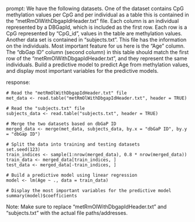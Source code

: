 prompt:
We have the following datasets. One of the dataset contains CpG methylation values per CpG and per individual as a table this is contained in the “metRmOlWithDbgapIdHeader.txt” file. Each column is an individual represented by a DBGapId, which is included as the first row. Each row is a CpG represented by "CpG_id", values in the table are methylation values. Another data set is contained in “subjects.txt”. This file has the information on the individuals. Most important feature for us here is the "Age" column. The "dbGap ID" column (second column) in this table should match the first row of the "metRmOlWithDbgapIdHeader.txt", and they represent the same individuals. Build a predictive model to predict Age from methylation values, and display most important variables for the predictive models. 

response:
```
# Read the "metRmOlWithDbgapIdHeader.txt" file
met_data <- read.table("metRmOlWithDbgapIdHeader.txt", header = TRUE)

# Read the "subjects.txt" file
subjects_data <- read.table("subjects.txt", header = TRUE)

# Merge the two datasets based on dbGaP ID
merged_data <- merge(met_data, subjects_data, by.x = "dbGaP ID", by.y = "dbGap ID")

# Split the data into training and testing datasets
set.seed(123)
train_indices <- sample(1:nrow(merged_data), 0.8 * nrow(merged_data))
train_data <- merged_data[train_indices, ]
test_data <- merged_data[-train_indices, ]

# Build a predictive model using linear regression
model <- lm(Age ~ ., data = train_data)

# Display the most important variables for the predictive model
summary(model)$coefficients
```

Note: Make sure to replace "metRmOlWithDbgapIdHeader.txt" and "subjects.txt" with the actual file paths/addresses.
